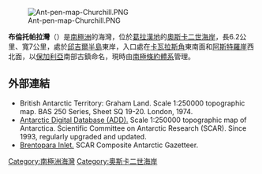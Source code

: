 [[Image:Ant-pen-map-Churchill.PNG|thumb]]

{{coord|66|38|30|S|62|31|30|W|display=title}}

'''布倫托帕拉灣'''（{{lang-en|Brentopara Inlet}}）是[[南極洲|南極洲]]的海灣，位於[[葛拉漢地|葛拉漢地]]的[[奧斯卡二世海岸|奧斯卡二世海岸]]，長6.2公里、寬7公里，處於[[邱吉爾半島|邱吉爾半島]]東岸，入口處在[[卡瓦拉斯角|卡瓦拉斯角]]東南面和[[阿斯特羅崖|阿斯特羅崖]]西北面，以[[保加利亞|保加利亞]]南部古鎮命名，現時由[[南極條約體系|南極條約體系]]管理。

==外部連結==
* British Antarctic Territory: Graham Land.  Scale 1:250000 topographic map.  BAS 250 Series, Sheet SQ 19-20.  London, 1974.
* [http://www.add.scar.org Antarctic Digital Database (ADD).] {{Wayback|url=http://www.add.scar.org/ |date=20170305000653 }} Scale 1:250000 topographic map of Antarctica. Scientific Committee on Antarctic Research (SCAR). Since 1993, regularly upgraded and updated.
* [https://data.aad.gov.au/aadc/gaz/scar/display_name.cfm?gaz_id=137581 Brentopara Inlet.] {{Wayback|url=https://data.aad.gov.au/aadc/gaz/scar/display_name.cfm?gaz_id=137581 |date=20200610030705 }} SCAR Composite Antarctic Gazetteer.

{{DEFAULTSORT:Brentopara Inlet}}
[[Category:南極洲海灣|Category:南極洲海灣]]
[[Category:奧斯卡二世海岸|Category:奧斯卡二世海岸]]


{{OscarIICoast-geo-stub}}